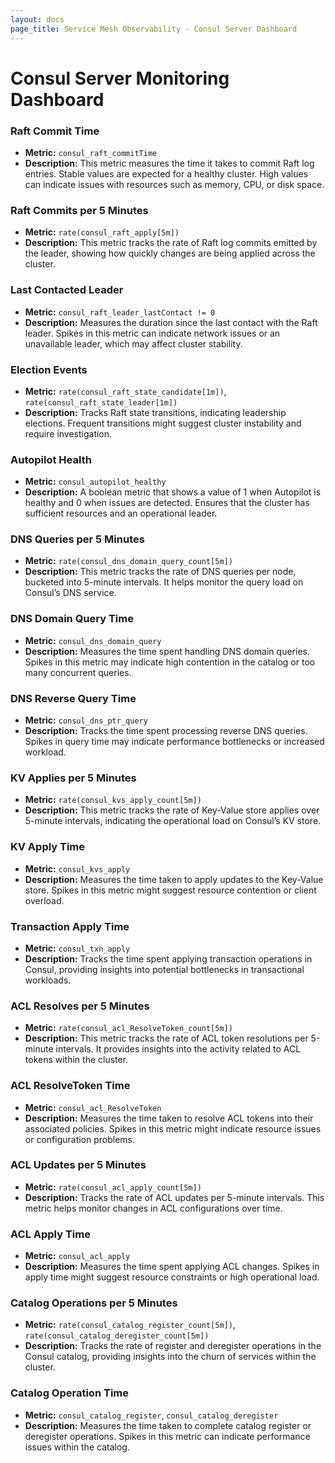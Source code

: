 ```yaml
---
layout: docs
page_title: Service Mesh Observability - Consul Server Dashboard
---
```

# Consul Server Monitoring Dashboard

### Raft Commit Time
- **Metric:** `consul_raft_commitTime`
- **Description:** This metric measures the time it takes to commit Raft log entries. Stable values are expected for a healthy cluster. High values can indicate issues with resources such as memory, CPU, or disk space.

### Raft Commits per 5 Minutes
- **Metric:** `rate(consul_raft_apply[5m])`
- **Description:** This metric tracks the rate of Raft log commits emitted by the leader, showing how quickly changes are being applied across the cluster.

### Last Contacted Leader
- **Metric:** `consul_raft_leader_lastContact != 0`
- **Description:** Measures the duration since the last contact with the Raft leader. Spikes in this metric can indicate network issues or an unavailable leader, which may affect cluster stability.

### Election Events
- **Metric:** `rate(consul_raft_state_candidate[1m])`, `rate(consul_raft_state_leader[1m])`
- **Description:** Tracks Raft state transitions, indicating leadership elections. Frequent transitions might suggest cluster instability and require investigation.

### Autopilot Health
- **Metric:** `consul_autopilot_healthy`
- **Description:** A boolean metric that shows a value of 1 when Autopilot is healthy and 0 when issues are detected. Ensures that the cluster has sufficient resources and an operational leader.

### DNS Queries per 5 Minutes
- **Metric:** `rate(consul_dns_domain_query_count[5m])`
- **Description:** This metric tracks the rate of DNS queries per node, bucketed into 5-minute intervals. It helps monitor the query load on Consul’s DNS service.

### DNS Domain Query Time
- **Metric:** `consul_dns_domain_query`
- **Description:** Measures the time spent handling DNS domain queries. Spikes in this metric may indicate high contention in the catalog or too many concurrent queries.

### DNS Reverse Query Time
- **Metric:** `consul_dns_ptr_query`
- **Description:** Tracks the time spent processing reverse DNS queries. Spikes in query time may indicate performance bottlenecks or increased workload.

### KV Applies per 5 Minutes
- **Metric:** `rate(consul_kvs_apply_count[5m])`
- **Description:** This metric tracks the rate of Key-Value store applies over 5-minute intervals, indicating the operational load on Consul’s KV store.

### KV Apply Time
- **Metric:** `consul_kvs_apply`
- **Description:** Measures the time taken to apply updates to the Key-Value store. Spikes in this metric might suggest resource contention or client overload.

### Transaction Apply Time
- **Metric:** `consul_txn_apply`
- **Description:** Tracks the time spent applying transaction operations in Consul, providing insights into potential bottlenecks in transactional workloads.

### ACL Resolves per 5 Minutes
- **Metric:** `rate(consul_acl_ResolveToken_count[5m])`
- **Description:** This metric tracks the rate of ACL token resolutions per 5-minute intervals. It provides insights into the activity related to ACL tokens within the cluster.

### ACL ResolveToken Time
- **Metric:** `consul_acl_ResolveToken`
- **Description:** Measures the time taken to resolve ACL tokens into their associated policies. Spikes in this metric might indicate resource issues or configuration problems.

### ACL Updates per 5 Minutes
- **Metric:** `rate(consul_acl_apply_count[5m])`
- **Description:** Tracks the rate of ACL updates per 5-minute intervals. This metric helps monitor changes in ACL configurations over time.

### ACL Apply Time
- **Metric:** `consul_acl_apply`
- **Description:** Measures the time spent applying ACL changes. Spikes in apply time might suggest resource constraints or high operational load.

### Catalog Operations per 5 Minutes
- **Metric:** `rate(consul_catalog_register_count[5m])`, `rate(consul_catalog_deregister_count[5m])`
- **Description:** Tracks the rate of register and deregister operations in the Consul catalog, providing insights into the churn of services within the cluster.

### Catalog Operation Time
- **Metric:** `consul_catalog_register`, `consul_catalog_deregister`
- **Description:** Measures the time taken to complete catalog register or deregister operations. Spikes in this metric can indicate performance issues within the catalog.


